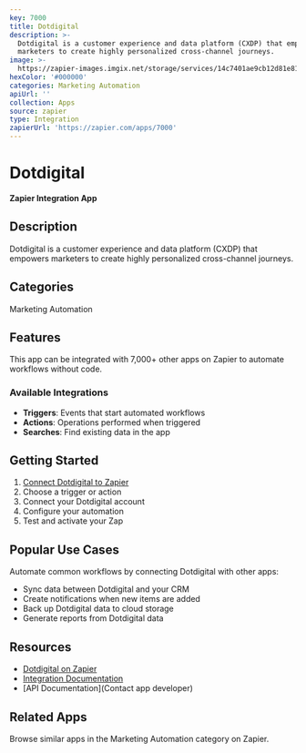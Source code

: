 ```yaml
---
key: 7000
title: Dotdigital
description: >-
  Dotdigital is a customer experience and data platform (CXDP) that empowers
  marketers to create highly personalized cross-channel journeys.
image: >-
  https://zapier-images.imgix.net/storage/services/14c7401ae9cb12d81e81d390303cbd76.png?auto=format%2Ccompress&ixlib=python-3.0.0&q=50
hexColor: '#000000'
categories: Marketing Automation
apiUrl: ''
collection: Apps
source: zapier
type: Integration
zapierUrl: 'https://zapier.com/apps/7000'
---
```

# Dotdigital

**Zapier Integration App**

## Description

Dotdigital is a customer experience and data platform (CXDP) that empowers marketers to create highly personalized cross-channel journeys.

## Categories

Marketing Automation

## Features

This app can be integrated with 7,000+ other apps on Zapier to automate workflows without code.

### Available Integrations

- **Triggers**: Events that start automated workflows
- **Actions**: Operations performed when triggered
- **Searches**: Find existing data in the app

## Getting Started

1. [Connect Dotdigital to Zapier](https://zapier.com/apps/7000)
2. Choose a trigger or action
3. Connect your Dotdigital account
4. Configure your automation
5. Test and activate your Zap

## Popular Use Cases

Automate common workflows by connecting Dotdigital with other apps:

- Sync data between Dotdigital and your CRM
- Create notifications when new items are added
- Back up Dotdigital data to cloud storage
- Generate reports from Dotdigital data

## Resources

- [Dotdigital on Zapier](https://zapier.com/apps/7000)
- [Integration Documentation](https://zapier.com/apps/7000/integrations)
- [API Documentation](Contact app developer)

## Related Apps

Browse similar apps in the Marketing Automation category on Zapier.
